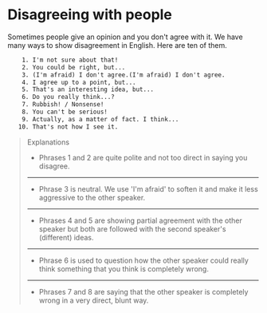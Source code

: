 # Disagreeing with people

Sometimes people give an opinion and you don't agree with it. We have many ways to show disagreement in English. Here are ten of them.

```txt
    1. I'm not sure about that!
    2. You could be right, but...
    3. (I'm afraid) I don't agree.(I'm afraid) I don't agree.
    4. I agree up to a point, but...
    5. That's an interesting idea, but...
    6. Do you really think...?
    7. Rubbish! / Nonsense!
    8. You can't be serious!
    9. Actually, as a matter of fact. I think...
   10. That's not how I see it.
```

> Explanations
>
> - Phrases 1 and 2 are quite polite and not too direct in saying you disagree.
>
> ---
>
> - Phrase 3 is neutral. We use 'I'm afraid' to soften it and make it less aggressive to the other speaker.
>
> ---
>
> - Phrases 4 and 5 are showing partial agreement with the other speaker but both are followed with the second speaker's (different) ideas.
>
> ---
>
> - Phrase 6 is used to question how the other speaker could really think something that you think is completely wrong.
>
> ---
>
> - Phrases 7 and 8 are saying that the other speaker is completely wrong in a very direct, blunt way.
